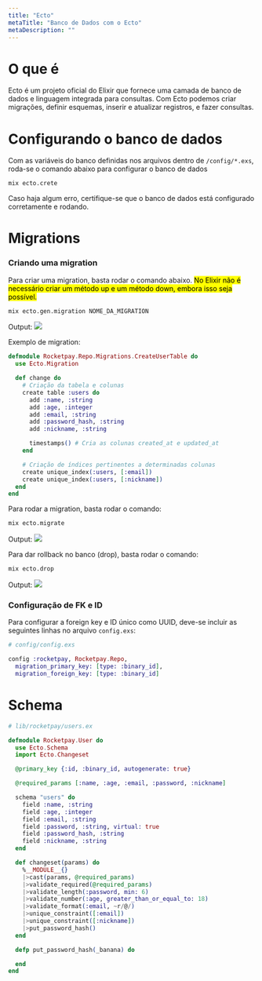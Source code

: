 ```yaml
---
title: "Ecto"
metaTitle: "Banco de Dados com o Ecto"
metaDescription: ""
---
```


# O que é

Ecto é um projeto oficial do Elixir que fornece uma camada de banco de dados e linguagem integrada para consultas. Com Ecto podemos criar migrações, definir esquemas, inserir e atualizar registros, e fazer consultas.

# Configurando o banco de dados

Com as variáveis do banco definidas nos arquivos dentro de `/config/*.exs`, roda-se o comando abaixo para configurar o banco de dados

```bash
mix ecto.crete
```

Caso haja algum erro, certifique-se que o banco de dados está configurado corretamente e rodando.

# Migrations

### Criando uma migration

Para criar uma migration, basta rodar o comando abaixo.
<mark>No Elixir não é necessário criar um método up e um método down, embora isso seja possível.</mark>

```bash
mix ecto.gen.migration NOME_DA_MIGRATION
```

Output:
<img src="./02-ecto-migration-created.png" />

Exemplo de migration:

```elixir
defmodule Rocketpay.Repo.Migrations.CreateUserTable do
  use Ecto.Migration

  def change do
    # Criação da tabela e colunas
    create table :users do
      add :name, :string
      add :age, :integer
      add :email, :string
      add :password_hash, :string
      add :nickname, :string

      timestamps() # Cria as colunas created_at e updated_at
    end

    # Criação de índices pertinentes a determinadas colunas
    create unique_index(:users, [:email])
    create unique_index(:users, [:nickname])
  end
end
```

Para rodar a migration, basta rodar o comando:

```bash
mix ecto.migrate
```

Output:
<img src="./02-ecto-migration-running.png" />

Para dar rollback no banco (drop), basta rodar o comando:

```bash
mix ecto.drop
```

Output:
<img src="./02-ecto-migration-drop.png" />

### Configuração de FK e ID

Para configurar a foreign key e ID único como UUID, deve-se incluir as seguintes linhas no arquivo `config.exs`:

```elixir
# config/config.exs

config :rocketpay, Rocketpay.Repo,
  migration_primary_key: [type: :binary_id],
  migration_foreign_key: [type: :binary_id]
```

# Schema

```elixir
# lib/rocketpay/users.ex

defmodule Rocketpay.User do
  use Ecto.Schema
  import Ecto.Changeset

  @primary_key {:id, :binary_id, autogenerate: true}

  @required_params [:name, :age, :email, :password, :nickname]

  schema "users" do
    field :name, :string
    field :age, :integer
    field :email, :string
    field :password, :string, virtual: true
    field :password_hash, :string
    field :nickname, :string
  end

  def changeset(params) do
    %__MODULE__{}
    |>cast(params, @required_params)
    |>validate_required(@required_params)
    |>validate_length(:password, min: 6)
    |>validate_number(:age, greater_than_or_equal_to: 18)
    |>validate_format(:email, ~r/@/)
    |>unique_constraint([:email])
    |>unique_constraint([:nickname])
    |>put_password_hash()
  end

  defp put_password_hash(_banana) do

  end
end
```
